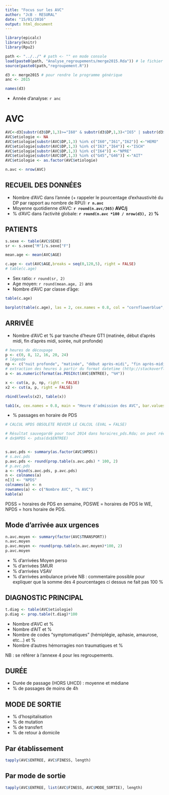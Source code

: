 ```yaml
---
title: "Focus sur les AVC"
author: "JcB - RESURAL"
date: "15/01/2016"
output: html_document
---
```


```r

library(epicalc)
library(knitr)
library(Rpu2)

path <- "../../" # path <- "" en mode console
load(paste0(path, "Analyse_regroupements/merge2015.Rda")) # le fichier mergé
source(paste0(path,"regroupement.R"))

d3 <- merge2015 # pour rendre le programme générique
anc <- 2015

names(d3)
```

- Année d'analyse: `r anc`

AVC
===

```r
AVC<-d3[substr(d3$DP,1,3)>="I60" & substr(d3$DP,1,3)<"I65" | substr(d3$DP,1,3)=="G46" | substr(d3$DP,1,3)=="G45" ,]
AVC$etiologie <- NA
AVC$etiologie[substr(AVC$DP,1,3) %in% c("I60","I61","I62")] <-"HEMO"
AVC$etiologie[substr(AVC$DP,1,3) %in% c("I63","I64")] <-"ISCH"
AVC$etiologie[substr(AVC$DP,1,3) %in% c("I64")] <-"NPRE"
AVC$etiologie[substr(AVC$DP,1,3) %in% c("G45","G46")] <-"AIT"
AVC$etiologie <- as.factor(AVC$etiologie)

n.avc <- nrow(AVC)
```
RECUEIL DES DONNÉES
-------------------

- Nombre d’AVC dans l'année (+ rappeler le pourcentage d’exhaustivité du DP par rapport au nombre de RPU): __`r n.avc`__
- Moyenne quotidienne d’AVC: __`r round(n.avc/365)` AVC/j__
- %  d’AVC dans l’activité globale: __`r round(n.avc *100 / nrow(d3), 2)` %__

PATIENTS
--------
```r
s.sexe <- table(AVC$SEXE)
sr <- s.sexe["M"]/s.sexe["F"]

mean.age <- mean(AVC$AGE)

c.age <- cut(AVC$AGE,breaks = seq(0,120,5), right = FALSE)
# table(c.age)

```

- Sex ratio: `r round(sr, 2)`
- Age moyen: `r round(mean.age, 2)` ans
- Nombre d’AVC par classe d’âge: 
```r
table(c.age)
```

```r
barplot(table(c.age), las = 2, cex.names = 0.8, col = "cornflowerblue", ylab = "Fréquence", main = paste("Distribution des AVC en", anc), xlab = "Tranches d'âge")
```


  
  ARRIVÉE
--------
  - Nombre d’AVC et % par tranche d’heure GT1 (matinée, début d’après midi, fin d’après midi, soirée, nuit profonde)
```r
# heures de découpage
p <- c(0, 8, 12, 16, 20, 24)
# légende
np <- c("nuit profonde", "matinée", "début après-midi", "fin après-midi", "soirée")
# extraction des heures à partir du format datetime (http://stackoverflow.com/questions/19292438/split-date-time)
a <- as.numeric(format(as.POSIXct(AVC$ENTREE), "%H"))

x <- cut(a, p, np, right = FALSE)
x2 <- cut(a, p, right = FALSE)

rbind(levels(x2), table(x))

tab1(x, cex.names = 0.8, main = "Heure d'admission des AVC", bar.values = "percent", ylab = "%")


```

- %  passages en horaire de PDS

```r

# CALCUL HPDS OBSOLETE REVOIR LE CALCUL (EVAL = FALSE)

# Résultat sauvegardé pour tout 2014 dans horaires_pds.Rda; on peut récupérer avec load("horaires_pds.Rda") sous le nom de h.pds puis d'en faire une colonne supplémentaire: dx$HPDS <- h.pds
# dx$HPDS <- pdsa(dx$ENTREE)


s.avc.pds <- summary(as.factor(AVC$HPDS))
# s.avc.pds
p.avc.pds <- round(prop.table(s.avc.pds) * 100, 2)
# p.avc.pds
a <- rbind(s.avc.pds, p.avc.pds)
n <- colnames(a)
n[3] <- "NPDS"
colnames(a) <- n
rownames(a) <- c("Nombre AVC", "% AVC")
kable(a)
```

PDSS = horaires de PDS en semaine, PDSWE = horaires de PDS le WE, NPDS = hors horaire de PDS.

Mode d'arrivée aux urgences
---------------------------

```r
n.avc.moyen <- summary(factor(AVC$TRANSPORT))
n.avc.moyen
p.avc.moyen <- round(prop.table(n.avc.moyen)*100, 2)
p.avc.moyen
```
- %  d’arrivées Moyen perso
- %  d'arrivées SMUR
- %  d'arrivées VSAV
- %  d'arrivées ambulance privée
NB : commentaire possible pour expliquer que la somme des 4 pourcentages ci dessus ne fait pas 100 %


DIAGNOSTIC PRINCIPAL
--------------------
  ```r
t.diag <- table(AVC$etiologie)
p.diag <- prop.table(t.diag)*100
```

- Nombre d’AVC et %
- Nombre d’AIT et %
- Nombre de codes "symptomatiques" (hémiplégie, aphasie, amaurose, etc…) et %
- Nombre d’autres hémorragies non traumatiques et %

NB : se référer à l’annexe 4 pour les regroupements.

DURÉE
-----
  - Durée de passage (HORS UHCD) : moyenne et médiane
- % de passages de moins de 4h

MODE DE SORTIE
--------------
  - % d’hospitalisation
- % de mutation
- % de transfert
- % de retour à domicile

Par établissement
------------------
```r
tapply(AVC$ENTREE, AVC$FINESS, length)

```

Par mode de sortie
------------------
```r
tapply(AVC$ENTREE, list(AVC$FINESS, AVC$MODE_SORTIE), length)

```

